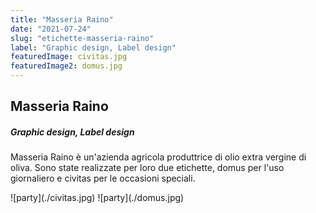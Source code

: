 ---
title: "Masseria Raino"
date: "2021-07-24"
slug: "etichette-masseria-raino"
label: "Graphic design, Label design"
featuredImage: civitas.jpg
featuredImage2: domus.jpg
---

<div className="portfolioGrid">

<article>
<h1>Masseria Raino</h1>
<h5>Graphic design, Label design</h5>
<p>Masseria Raino è un'azienda agricola produttrice di olio extra vergine di oliva. Sono state realizzate per loro due etichette, domus per l'uso giornaliero e civitas per le occasioni speciali.</p>
</article>

<div className="galleryImg">
![party](./civitas.jpg)
![party](./domus.jpg)
</div>

</div>











